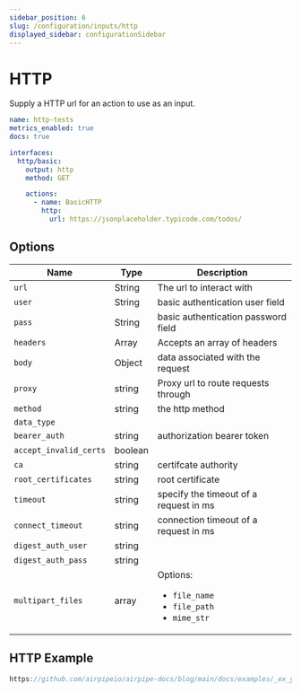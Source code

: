```yaml
---
sidebar_position: 6
slug: /configuration/inputs/http
displayed_sidebar: configurationSidebar
---
```


# HTTP

Supply a HTTP url for an action to use as an input.

```yml
name: http-tests
metrics_enabled: true
docs: true

interfaces:
  http/basic:
    output: http
    method: GET

    actions:
      - name: BasicHTTP
        http:
          url: https://jsonplaceholder.typicode.com/todos/
```

## Options

| Name                   | Type    | Description                                                                   |
| ---------------------- | ------- | ----------------------------------------------------------------------------- |
| `url`                  | String  | The url to interact with                                                      |
| `user`                 | String  | basic authentication user field                                               |
| `pass`                 | String  | basic authentication password field                                           |
| `headers`              | Array   | Accepts an array of headers                                                   |
| `body`                 | Object  | data associated with the request                                              |
| `proxy`                | string  | Proxy url to route requests through                                           |
| `method`               | string  | the http method                                                               |
| `data_type`            |         |                                                                               |
| `bearer_auth`          | string  | authorization bearer token                                                    |
| `accept_invalid_certs` | boolean |                                                                               |
| `ca`                   | string  | certifcate authority                                                          |
| `root_certificates`    | string  | root certificate                                                              |
| `timeout`              | string  | specify the timeout of a request in ms                                        |
| `connect_timeout`      | string  | connection timeout of a request in ms                                         |
| `digest_auth_user`     | string  |                                                                               |
| `digest_auth_pass`     | string  |                                                                               |
| `multipart_files`      | array   | Options: <ul><li>`file_name`</li><li>`file_path`</li><li>`mime_str`</li></ul> |

## HTTP Example

```js reference
https://github.com/airpipeio/airpipe-docs/blog/main/docs/examples/_ex_ymls/_http/_http-basic.yml#L1-L31
```
